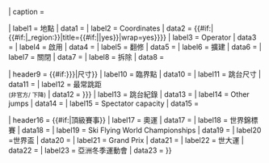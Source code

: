 {{Infobox
| headerstyle = background-color: #efefef;

| above       = {{If empty|{{{hill_name|}}}|{{PAGENAMEBASE}}}}

| subheader   = {{{nickname|}}}

| image       = {{#invoke:InfoboxImage|InfoboxImage|image={{{image|}}}|upright={{{image_upright|1}}}|alt={{{alt|}}}}}
| caption     = {{{caption|}}}

| label1      = 地點
|  data1      = {{Br separated entries|{{{location|}}}|{{{country|}}}|{{{city|}}}}}
| label2      = Coordinates
|  data2      = {{#if:{{Both|{{{latd|}}}|{{{longd|}}}}}|{{Geobox coor|{{{latd|}}}|{{{latm|}}}|{{{lats|}}}|{{{latNS|}}}|{{{longd|}}}|{{{longm|}}}|{{{longs|}}}|{{{longEW|}}}|type:{{#if:{{{coordinates_type|}}}|{{{coordinates_type}}}|landmark}}{{#if:{{{coordinates_region|}}}|_region:{{{coordinates_region}}}}}|title={{#if:{{{coordinates_notitle|}}}||yes}}|wrap=yes}}}}
| label3      = Operator
|  data3      = {{{operator|}}}
| label4      = 啟用
|  data4      = {{{opened|}}}
| label5      = 翻修
|  data5      = {{{renovated|}}}
| label6      = 擴建
|  data6      = {{{expanded|}}}
| label7      = 關閉
|  data7      = {{{closed|}}}
| label8      = 拆除
|  data8      = {{{demolished|}}}

| header9     = {{#if:{{{k-spot|}}}{{{hill size|}}}{{{hill record|}}}{{{longest/fall|{{{Longest/fall*|}}}}}}{{{other jumps|}}}{{{capacity|}}}|尺寸}}
| label10     = 臨界點
|  data10     = {{{k-spot|}}}
| label11     = 跳台尺寸
|  data11     = {{{hill size|}}}
| label12     = 最常跳距<br><small>(非官方/ 下降)</small>
|  data12     = {{{longest jump|{{{longest jump|}}}}}}
| label13     = 跳台紀錄
|  data13     = {{{hill record|}}}
| label14     = Other jumps
|  data14     = {{{other jumps|}}}
| label15     = Spectator capacity
|  data15     = {{{capacity|}}}

| header16    = {{#if:{{{olympics|}}}{{{world championships|}}}{{{ski flying world championships|}}}{{{world cup|}}}{{{grand prix|}}}{{{universiade|}}}|頂級賽事}}
| label17     = 奧運
|  data17     = {{{olympics|}}}
| label18     = 世界錦標賽
|  data18     = {{{world championships|}}}
| label19     = Ski Flying World Championships
|  data19     = {{{ski flying world championships|}}}
| label20     =世界盃
|  data20     = {{{world cup|}}}
| label21     = Grand Prix
|  data21     = {{{grand prix|}}}
| label22     = 世大運
|  data22     = {{{universiade|}}}
| label23     = 亞洲冬季運動會
|  data23     = {{{asian winter games|}}}
}}<noinclude>
{{Documentation}}</noinclude>